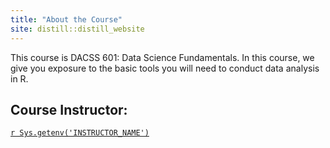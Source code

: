 ```yaml
---
title: "About the Course"
site: distill::distill_website
---
```


This course is DACSS 601: Data Science Fundamentals. In this course, we give you exposure to the basic tools you will need to conduct data analysis in R.


## Course Instructor:
[`r Sys.getenv('INSTRUCTOR_NAME')`](instructor.html)
